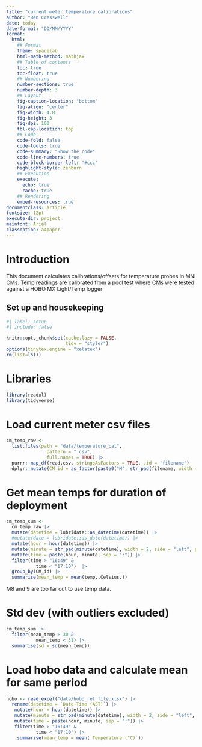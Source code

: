 ```yaml
---
title: "current meter temperature calibrations"
author: "Ben Cresswell"
date: today
date-format: "DD/MM/YYYY"
format: 
  html:
    ## Format
    theme: spacelab
    html-math-method: mathjax
    ## Table of contents
    toc: true
    toc-float: true
    ## Numbering
    number-sections: true
    number-depth: 3
    ## Layout
    fig-caption-location: "bottom"
    fig-align: "center"
    fig-width: 4.8
    fig-height: 3
    fig-dpi: 100
    tbl-cap-location: top
    ## Code
    code-fold: false
    code-tools: true
    code-summary: "Show the code"
    code-line-numbers: true
    code-block-border-left: "#ccc"
    highlight-style: zenburn
    ## Execution
    execute:
      echo: true
      cache: true
    ## Rendering
    embed-resources: true
documentclass: article
fontsize: 12pt
execute-dir: project
mainfont: Arial
classoption: a4paper
---
```


# Introduction
This document calculates calibrations/offsets for temperature probes in MNI CMs. Temp readings are calibrated from a pool test where CMs were tested against a HOBO MX Light/Temp logger 

## Set up and housekeeping
```r
#| label: setup
#| include: false

knitr::opts_chunk$set(cache.lazy = FALSE,
                      tidy = "styler")
options(tinytex.engine = "xelatex")
rm(list=ls())
```


# Libraries
```r
library(readxl)
library(tidyverse)
```


# Load current meter csv files 
```r
cm_temp_raw <- 
  list.files(path = "data/temperature_cal",
               pattern = ".csv",
               full.names = TRUE) |> 
  purrr::map_df(read.csv, stringsAsFactors = TRUE, .id = 'filename')  |> 
  dplyr::mutate(CM_id = as_factor(paste0("M", str_pad(filename, width = 4, side = "left", pad = "0"))), .keep = "unused")
```

# Get mean temps for duration of deployment
```r
cm_temp_sum <- 
  cm_temp_raw |> 
  mutate(datetime = lubridate::as_datetime(datetime)) |> 
  #mutate(date = lubridate::as_date(datetime)) |> 
  mutate(hour = hour(datetime)) |> 
  mutate(minute = str_pad(minute(datetime), width = 2, side = "left", pad = "0")) |> 
  mutate(time = paste(hour, minute, sep = ":")) |> 
  filter(time > "16:49" &
           time < "17:10")  |> 
  group_by(CM_id) |> 
  summarise(mean_temp = mean(temp..Celsius.))
```

M8 and 9 are too far out to use temp data.


# Std dev (with outliers excluded)
```r
cm_temp_sum |> 
  filter(mean_temp > 30 &
           mean_temp < 31) |> 
  summarise(sd = sd(mean_temp))
```


# Load hobo data and calculate mean for same period
```r
hobo <- read_excel("data/hobo_ref_file.xlsx") |> 
  rename(datetime = `Date-Time (AST)`) |> 
   mutate(hour = hour(datetime)) |> 
   mutate(minute = str_pad(minute(datetime), width = 2, side = "left", pad = "0")) |> 
   mutate(time = paste(hour, minute, sep = ":")) |> 
   filter(time > "16:49" &
           time < "17:10") |> 
    summarise(mean_temp = mean(`Temperature (°C)`))

```





